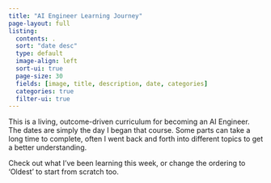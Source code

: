 ```yaml
---
title: "AI Engineer Learning Journey"
page-layout: full
listing:
  contents: .
  sort: "date desc"
  type: default
  image-align: left
  sort-ui: true
  page-size: 30
  fields: [image, title, description, date, categories]
  categories: true
  filter-ui: true
---
```


This is a living, outcome-driven curriculum for becoming an AI Engineer. The dates are simply the day I began that course. Some parts can take a long time to complete, often I went back and forth into different topics to get a better understanding.

Check out what I've been learning this week, or change the ordering to 'Oldest' to start from scratch too.


